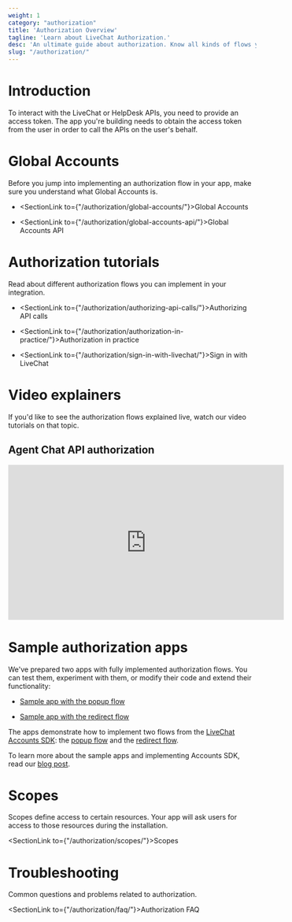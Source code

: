 ```yaml
---
weight: 1
category: "authorization"
title: 'Authorization Overview'
tagline: 'Learn about LiveChat Authorization.'
desc: 'An ultimate guide about authorization. Know all kinds of flows you can implement in integrations.'
slug: "/authorization/"
---
```


# Introduction

To interact with the LiveChat or HelpDesk APIs, you need to provide an access token. The app you're building needs to obtain the access token from the user in order to call the APIs on the user's behalf.

# Global Accounts

Before you jump into implementing an authorization flow in your app, make sure you understand what Global Accounts is.

- <SectionLink to={"/authorization/global-accounts/"}>Global Accounts</SectionLink>

- <SectionLink to={"/authorization/global-accounts-api/"}>Global Accounts API</SectionLink>

# Authorization tutorials

Read about different authorization flows you can implement in your integration.

- <SectionLink to={"/authorization/authorizing-api-calls/"}>Authorizing API calls</SectionLink>

- <SectionLink to={"/authorization/authorization-in-practice/"}>Authorization in practice</SectionLink>

- <SectionLink to={"/authorization/sign-in-with-livechat/"}>Sign in with LiveChat</SectionLink>

# Video explainers

If you'd like to see the authorization flows explained live, watch our video tutorials on that topic.

## Agent Chat API authorization

<iframe
  width="560"
  height="315"
  src="https://www.youtube.com/embed/-EUZ_Ynvz5Q"
  frameBorder="0"
  allow="accelerometer; autoplay; encrypted-media; gyroscope; picture-in-picture"
  allowFullScreen
></iframe>

# Sample authorization apps

We've prepared two apps with fully implemented authorization flows. You can test them, experiment with them, or modify their code and extend their functionality:

- <a href="https://github.com/livechat/sample-app-popup-auth" target="_blank">Sample app with the popup flow</a>

- <a href="https://github.com/livechat/sample-app-redirect-auth" target="_blank">Sample app with the redirect flow</a>

The apps demonstrate how to implement two flows from the [LiveChat Accounts SDK](/authorization/sign-in-with-livechat#accounts-sdk): the [popup flow](/authorization/sign-in-with-livechat#popup-1) and the [redirect flow](/authorization/sign-in-with-livechat#redirect-1).

To learn more about the sample apps and implementing Accounts SDK, read our <a href="https://developers.livechat.com/updates/learn-authorization-with-sample-apps" target="_blank">blog post</a>.


# Scopes

Scopes define access to certain resources. Your app will ask users for access to those resources during the installation.

<SectionLink to={"/authorization/scopes/"}>Scopes</SectionLink>

# Troubleshooting

Common questions and problems related to authorization.

<SectionLink to={"/authorization/faq/"}>Authorization FAQ</SectionLink>
